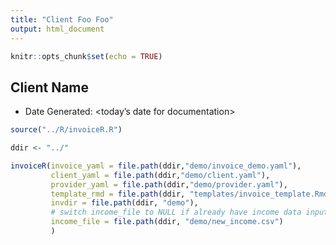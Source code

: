 ```yaml
---
title: "Client Foo Foo"
output: html_document
---
```


```r
knitr::opts_chunk$set(echo = TRUE)

```

## Client Name

* Date Generated: <today's date for documentation>

```r
source("../R/invoiceR.R")

ddir <- "../"

invoiceR(invoice_yaml = file.path(ddir,"demo/invoice_demo.yaml"),
         client_yaml = file.path(ddir,"demo/client.yaml"),
         provider_yaml = file.path(ddir,"demo/provider.yaml"),
         template_rmd = file.path(ddir, "templates/invoice_template.Rmd"),
         invdir = file.path(ddir, "demo"),
         # switch income_file to NULL if already have income data inputted.
         income_file = file.path(ddir, "demo/new_income.csv") 
         ) 

```



